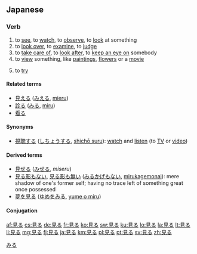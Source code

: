 ==Japanese==
{{ja-kanjitab|見}}

===Verb===
{{ja-verb|kk|type=2|hira=みる|rom=miru}}

# to [[see]], to [[watch]], to [[observe]], to [[look]] at something
# to [[look over]], to [[examine]], to [[judge]]
# to [[take care of]], to [[look after]], to [[keep an eye on]] somebody
# to [[view]] something, like [[painting]]s, [[flower]]s or a [[movie]]
# {{context|usually after the {{term||-て form|-[[te form]]}} of a verb|lang=ja}} to [[try]]

====Related terms====
*[[見える]] ([[みえる]], [[mieru]])
*[[診る]] ([[みる]], [[miru]])
*[[看る]]

====Synonyms====
*[[視聴する]] ([[しちょうする]], [[shichō suru]]): [[watch]] and [[listen]] (to [[TV]] or [[video]])

====Derived terms====
*[[見せる]] ([[みせる]], ''miseru'')
*[[見る影もない]], [[見る影も無い]] ([[みるかげもない]], [[mirukagemonai]]): mere shadow of one's former self; having no trace left of something great once possessed
*[[夢を見る]] ([[ゆめをみる]], [[yume o miru]])

====Conjugation====
{{ja-ichi|見|み|mi}}

[[Category:1000 Japanese basic words|みる]]

[[af:見る]]
[[cs:見る]]
[[de:見る]]
[[fr:見る]]
[[ko:見る]]
[[sw:見る]]
[[ku:見る]]
[[lo:見る]]
[[la:見る]]
[[lt:見る]]
[[li:見る]]
[[mg:見る]]
[[fj:見る]]
[[ja:見る]]
[[km:見る]]
[[pl:見る]]
[[pt:見る]]
[[sv:見る]]
[[zh:見る]]